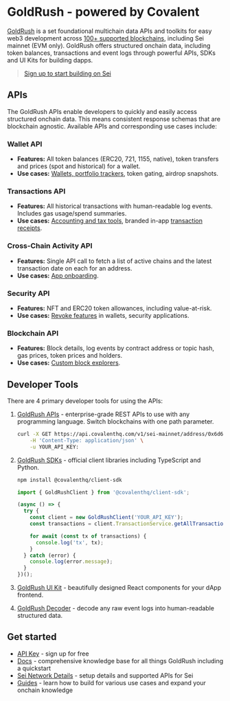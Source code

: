

# GoldRush - powered by Covalent

[GoldRush](https://goldrush.dev/?utm_source=sei&utm_medium=partner-docs) is a
set foundational multichain data APIs and toolkits for easy web3 development
across [100+ supported blockchains](https://goldrush.dev/docs/networks/?utm_source=sei&utm_medium=partner-docs),
including Sei mainnet (EVM only). GoldRush offers structured onchain data,
including token balances, transactions and event logs through powerful APIs,
SDKs and UI Kits for building dapps.

> [Sign up to start building on Sei](https://goldrush.dev/platform/?utm_source=sei&utm_medium=partner-docs)

## APIs

The GoldRush APIs enable developers to quickly and easily access structured
onchain data. This means consistent response schemas that are blockchain
agnostic. Available APIs and corresponding use cases include:

### Wallet API

- **Features:** All token balances (ERC20, 721, 1155, native), token transfers
  and prices (spot and historical) for a wallet.
- **Use cases:**
  [Wallets, portfolio trackers](https://goldrush-wallet-portfolio-ui.vercel.app/?utm_source=sei&utm_medium=partner-docs),
  token gating, airdrop snapshots.

### Transactions API

- **Features:** All historical transactions with human-readable log events.
  Includes gas usage/spend summaries.
- **Use cases:** [Accounting and tax tools](https://bit.ly/crypto-tax-tool),
  branded in-app
  [transaction receipts](https://goldrush-dfk-tx-receipt-ui.vercel.app/tx/defi-kingdoms-mainnet/0x4e5c0af28b2cea27d06677fae1f573572e0ff863c43ae42d2959ca67b90c4390/?utm_source=sei&utm_medium=partner-docs).

### Cross-Chain Activity API

- **Features:** Single API call to fetch a list of active chains and the latest
  transaction date on each for an address.
- **Use cases:**
  [App onboarding](https://goldrush-wallet-portfolio-ui.vercel.app/activity/0x6d68A318D0632f7B9Ce9d6757Dea0e9dE19D7CCA/?utm_source=sei&utm_medium=partner-docs).

### Security API

- **Features:** NFT and ERC20 token allowances, including value-at-risk.
- **Use cases:**
  [Revoke features](https://goldrush-revokehub.vercel.app/?utm_source=sei&utm_medium=partner-docs)
  in wallets, security applications.

### Blockchain API

- **Features:** Block details, log events by contract address or topic hash, gas
  prices, token prices and holders.
- **Use cases:**
  [Custom block explorers](https://goldrush-block-explorer-ui.vercel.app/?utm_source=sei&utm_medium=partner-docs).

## Developer Tools

There are 4 primary developer tools for using the APIs:

1. [GoldRush APIs](https://goldrush.dev/docs/api) - enterprise-grade REST APIs
   to use with any programming language. Switch blockchains with one path
   parameter.

   ```sh copy
   curl -X GET https://api.covalenthq.com/v1/sei-mainnet/address/0x6d68A318D0632f7B9Ce9d6757Dea0e9dE19D7CCA/balances_v2/ \
       -H 'Content-Type: application/json' \
       -u YOUR_API_KEY:
   ```

2. [GoldRush SDKs](https://goldrush.mintlify.app/docs/goldrush-sdks?utm_source=sei&utm_medium=partner-docs) -
   official client libraries including TypeScript and Python.

   ```sh copy
   npm install @covalenthq/client-sdk
   ```

   ```ts
   import { GoldRushClient } from '@covalenthq/client-sdk';

   (async () => {
     try {
       const client = new GoldRushClient('YOUR_API_KEY');
       const transactions = client.TransactionService.getAllTransactionsForAddress('sei-mainnet', '0x6d68A318D0632f7B9Ce9d6757Dea0e9dE19D7CCA');

       for await (const tx of transactions) {
         console.log('tx', tx);
       }
     } catch (error) {
       console.log(error.message);
     }
   })();
   ```

3. [GoldRush UI Kit](https://github.com/covalenthq/goldrush-kit/?utm_source=sei&utm_medium=partner-docs) -
   beautifully designed React components for your dApp frontend.

<ImageWithCaption img={imgWalletUiComponent} alt="GoldRush UI Kit Wallet Component" caption="Example of a Wallet Component using the GoldRush UI Kit" />

4. [GoldRush Decoder](https://github.com/covalenthq/goldrush-decoder/?utm_source=sei&utm_medium=partner-docs) -
   decode any raw event logs into human-readable structured data.

## Get started

- [API Key](https://goldrush.dev/platform/auth/register/?utm_source=sei&utm_medium=partner-docs) -
  sign up for free
- [Docs](https://goldrush.dev/docs/?utm_source=sei&utm_medium=partner-docs) -
  comprehensive knowledge base for all things GoldRush including a quickstart
- [Sei Network Details](https://goldrush.dev/chains/sei/?utm_source=sei&utm_medium=partner-docs) -
  setup details and supported APIs for Sei
- [Guides](https://goldrush.dev/guides/?utm_source=sei&utm_medium=partner-docs) -
  learn how to build for various use cases and expand your onchain knowledge
